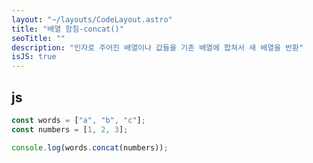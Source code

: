 ```yaml
---
layout: "~/layouts/CodeLayout.astro"
title: "배열 함침-concat()"
seoTitle: ""
description: "인자로 주어진 배열이나 값들을 기존 배열에 합쳐서 새 배열을 반환"
isJS: true
---
```


## js

```js
const words = ["a", "b", "c"];
const numbers = [1, 2, 3];

console.log(words.concat(numbers));
```
